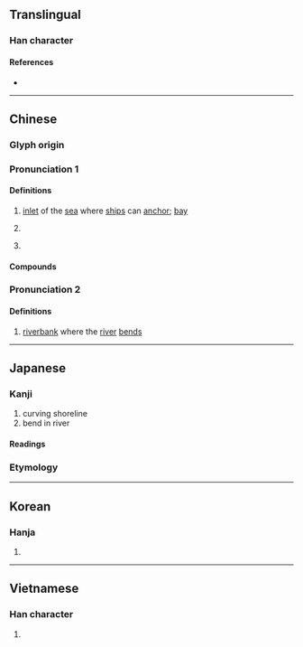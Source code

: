 {{character info}}
==Translingual==

===Han character===
{{Han char|rn=85|rad=水|as=13|sn=16|four=37134|canj=EHBK|ids=⿰氵奧}}

====References====
* {{Han ref|kx=0653.280|dkj=18412|dj=1063.210|hdz=31744.080|uh=6FB3|ud=28595|bh=BF44|bd=48964}}

----

==Chinese==
{{zh-forms|ss=沃|alt=}}

===Glyph origin===
{{Han etym}}
{{Han compound|水|奧|ls=psc|t1=water|c1=s|c2=p}}

===Pronunciation 1===
{{zh-pron
|m=ào
|c=ou3
|h=pfs=o
|md=ó̤/ù
|mn=qz,xm:àu/ò
|mn_note=àu - vernacular; ò - literary
|mn-t=o3
|w=2au
|mc=1
|oc=1
|cat=n,pn
}}

====Definitions====
{{zh-hanzi}}

# [[inlet]] of the [[sea]] where [[ship]]s can [[anchor]]; [[bay]]
#: {{zh-x|^三都{du}澳|Sandu Ao (inlet in Ningde, Fujian)}}
# {{zh-short|澳大利亞|[[Australia]]}}
#: {{zh-x|澳式英語|'''Australian''' English}}
# {{zh-short|澳門|[[Macau]]}}
#: {{zh-x|^港 ^珠 ^澳 大橋|{{w|Hong Kong-Zhuhai-'''Macao''' Bridge}}}}

====Compounds====
{{zh-der|澳洲|港澳|澳大利亞|澳洲鱷魚|澳門|白澳政策|蘇澳|南澳|文澳|里澳|曉澳|澳前}}

===Pronunciation 2===
{{zh-pron
|m=yù
|c=juk1
|mc=2
|oc=n,2
|cat=n
}}

====Definitions====
{{zh-hanzi}}

# {{zh-alt-lb|隩}} [[riverbank]] where the [[river]] [[bend]]s

----

==Japanese==

===Kanji===
{{ja-kanji|grade=|rs=水13}}

# curving shoreline
# bend in river

====Readings====
{{ja-readings
|goon=いく<ゐく, おう<あう
|kanon=いく<ゐく, おう<あう
|kun=おき-
}}

===Etymology===
{{ja-kanjitab|yomi=k|おき}}
{{ja-see|沖}}

----

==Korean==

===Hanja===
{{ko-hanja|hangeul=[[오]], [[욱]]|eumhun=|mr=o, uk|y=o, wuk}}

# {{rfdef|ko|sort=水13}}

----

==Vietnamese==

===Han character===
{{vi-readings|reading=áo, úc|rs=水13}}

# {{rfdef|vi|sort=水13}}